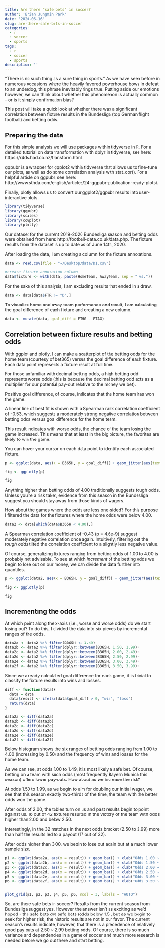 ```yaml
---
title: Are there "safe bets" in soccer? 
author: 'Brian Jungmin Park'
date: '2020-06-16'
slug: are-there-safe-bets-in-soccer
categories:
  - r
  - soccer
  - sports
tags:
  - r
  - soccer
  - sports
description: ''
---
```


"There is no such thing as a sure thing in sports." As we have seen before in numerous occasions where the heavily favored powerhouse bows in defeat to an underdog, this phrase inevitably rings true. Putting aside our emotions however, we can think about whether this phenomenon is actually common - or is it simply confirmation bias? 

This post will take a quick look at whether there was a significant correlation between fixture results in the Bundesliga (top German flight football) and betting odds. 

## Preparing the data 

For this simple analysis we will use packages within tidyverse in R. For a detailed tutorial on data transformation with dplyr in tidyverse, see here: https://r4ds.had.co.nz/transform.html. 

ggpubr is a wrapper for ggplot2 within tidyverse that allows us to fine-tune our plots, as well as do some correlation analysis with stat_cor(). For a helpful article on ggpubr, see here: http://www.sthda.com/english/articles/24-ggpubr-publication-ready-plots/. 

Finally, plotly allows us to convert our ggplot2/ggpubr results into user-interactive plots. 

```r
library(tidyverse)
library(ggpubr)
library(scales)
library(cowplot)
library(plotly)
```

Our dataset for the current 2019-2020 Bundesliga season and betting odds were obtained from here: http://football-data.co.uk/data.php. The fixture results from the dataset is up to date as of June 14th, 2020. 

After loading the data, I am creating a column for the fixture annotations.

```r
data <- read.csv(file = "~/Desktop/data/D1.csv")

#create fixture annotation column
data$fixture <- with(data, paste(HomeTeam, AwayTeam, sep = ".vs."))
```

For the sake of this analysis, I am excluding results that ended in a draw. 

```r
data <- data[data$FTR != "D",]
```

To visualize home and away team performance and result, I am calculating the goal difference of each fixture and creating a new column. 

```r
data <- mutate(data, goal_diff = FTHG - FTAG)
```


## Correlation between fixture results and betting odds

With ggplot and plotly, I can make a scatterplot of the betting odds for the home team (courtesy of bet365) versus the goal difference of each fixture. Each data point represents a fixture result at full time. 

For those unfamiliar with decimal betting odds, a high betting odd represents worse odds (this is because the decimal betting odd acts as a multiplier for our potential pay-out relative to the money we bet). 

Positive goal difference, of course, indicates that the home team has won the game. 

A linear line of best fit is shown with a Spearman rank correlation coefficient of -0.53, which suggests a moderately strong negative correlation between betting odds versus goal difference for the home team.

This result indicates with worse odds, the chance of the team losing the game increased. This means that at least in the big picture, the favorites are likely to win the game. 

You can hover your cursor on each data point to identify each associated fixture. 


```r
p <- ggplot(data, aes(x = B365H, y = goal_diff)) + geom_jitter(aes(text = paste("Fixture: ", fixture)), stat = "identity") + stat_cor(method = "spearman", label.x = 12, label.y = 5, output.type = "text") + geom_smooth(method = "lm") + xlab("Bet365 home team odds") + ylab("goal difference for home team")

fig <- ggplotly(p)

fig
```

Anything higher than betting odds of 4.00 traditionally suggests tough odds. Unless you're a risk taker, evidence from this season in the Bundesliga suggest you should stay away from those kinds of wagers. 

How about the games where the odds are less one-sided? For this purpose I filtered the data for the fixtures where the home odds were below 4.00. 



```r
data2 <- data[which(data$B365H < 4.00),]
```


A Spearman correlation coefficient of -0.43 (p = 4.6e-9) suggest moderately negative correlation once again. Intuitively, filtering out the *tough odds* tilted the correlation coefficient to a slightly less negative value. 

Of course, generalizing fixtures ranging from betting odds of 1.00 to 4.00 is probably not advisable. To see at which *increment* of the betting odds we begin to lose out on our money, we can divide the data further into quantiles. 


```r
p <- ggplot(data2, aes(x = B365H, y = goal_diff)) + geom_jitter(aes(text = paste("Fixture: ", fixture)), stat = "identity") + stat_cor(method = "spearman", label.x = 3, label.y = 5, output.type = "text") + geom_smooth(method = "lm") + xlab("Bet365 home team odds") + ylab("goal difference for home team") + xlim(c(1,4.00))

fig <- ggplotly(p)

fig
```

## Incrementing the odds 

At which point along the x-axis (i.e., worse and worse odds) do we start losing out? To do this, I divided the data into six pieces by incremental ranges of the odds. 


```r
data2a <- data2 %>% filter(B365H <= 1.49)
data2b <- data2 %>% filter(dplyr::between(B365H, 1.50, 1.99))
data2c <- data2 %>% filter(dplyr::between(B365H, 2.00, 2.49))
data2d <- data2 %>% filter(dplyr::between(B365H, 2.50, 2.99))
data2e <- data2 %>% filter(dplyr::between(B365H, 3.00, 3.49))
data2f <- data2 %>% filter(dplyr::between(B365H, 3.50, 3.99))
```

Since we already calculated goal difference for each game, it is trivial to classify the fixture results into wins and losses. 


```r
diff <- function(data){
  data = data
  data$result <- ifelse(data$goal_diff > 0, "win", "loss")
  return(data)
}
```

```r
data2a <- diff(data2a)
data2b <- diff(data2b)
data2c <- diff(data2c)
data2d <- diff(data2d)
data2e <- diff(data2e)
data2f <- diff(data2f)
```


Below histogram shows the six ranges of betting odds ranging from 1.00 to 4.00 (increasing by 0.50) and the frequency of wins and losses for the home team. 

As we can see, at odds 1.00 to 1.49, it is most likely a safe bet. Of course, betting on a team with such odds (most frequently Bayern Munich this season) offers lower pay-outs. How about as we increase the risk?

At odds 1.50 to 1.99, as we begin to aim for doubling our initial wager, we see that this season exactly two-thirds of the time, the team with the better odds won the game. 

After odds of 2.00, the tables turn on us and past results begin to point against us. 16 out of 42 fixtures resulted in the victory of the team with odds higher than 2.00 and below 2.50.

Interestingly, in the 32 matches in the next odds bracket (2.50 to 2.99) more than half the results led to a payout (17 out of 32). 

After odds higher than 3.00, we begin to lose out again but at a much lower sample size. 


```r
p1 <- ggplot(data2a, aes(x = result)) + geom_bar() + xlab("Odds 1.00 ~ 1.49") + geom_text(stat='count', aes(label=..count..), vjust=-.5)
p2 <- ggplot(data2b, aes(x = result)) + geom_bar() + xlab("Odds 1.50 ~ 1.99") + geom_text(stat='count', aes(label=..count..), vjust=-.5)
p3 <- ggplot(data2c, aes(x = result)) + geom_bar() + xlab("Odds 2.00 ~ 2.49") + geom_text(stat='count', aes(label=..count..), vjust=-.5)
p4 <- ggplot(data2d, aes(x = result)) + geom_bar() + xlab("Odds 2.50 ~ 2.99") + geom_text(stat='count', aes(label=..count..), vjust=-.5)
p5 <- ggplot(data2e, aes(x = result)) + geom_bar() + xlab("Odds 3.00 ~ 3.49") + geom_text(stat='count', aes(label=..count..), vjust=-.5)
p6 <- ggplot(data2f, aes(x = result)) + geom_bar() + xlab("Odds 3.50 ~ 3.99") + geom_text(stat='count', aes(label=..count..), vjust=-.5)


plot_grid(p1, p2, p3, p4, p5, p6, ncol = 3, labels = "AUTO")
```

So, are there safe bets in soccer? Results from the current season from Bundesliga suggest yes. However the answer isn't as exciting as we'd hoped - the safe bets *are* safe bets (odds below 1.5), but as we begin to seek for higher risk, the historic results are not in our favor. The current season's results indicate, however, that there is a precedence of relatively good pay outs at 2.50 ~ 2.99 betting odds. Of course, there is so much variance and dependencies in a game of soccer and much more research is needed before we go out there and start betting. 

